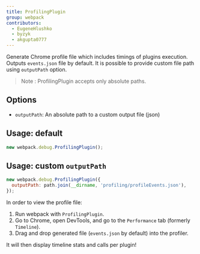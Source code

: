 ```yaml
---
title: ProfilingPlugin
group: webpack
contributors:
  - EugeneHlushko
  - byzyk
  - akgupta0777
---
```


Generate Chrome profile file which includes timings of plugins execution. Outputs `events.json` file by default. It is possible to provide custom file path using `outputPath` option.

> Note : ProfilingPlugin accepts only absolute paths.

## Options

- `outputPath`: An absolute path to a custom output file (json)

## Usage: default

```js
new webpack.debug.ProfilingPlugin();
```

## Usage: custom `outputPath`

```js
new webpack.debug.ProfilingPlugin({
  outputPath: path.join(__dirname, 'profiling/profileEvents.json'),
});
```

In order to view the profile file:

1. Run webpack with `ProfilingPlugin`.
2. Go to Chrome, open DevTools, and go to the `Performance` tab (formerly `Timeline`).
3. Drag and drop generated file (`events.json` by default) into the profiler.

It will then display timeline stats and calls per plugin!
